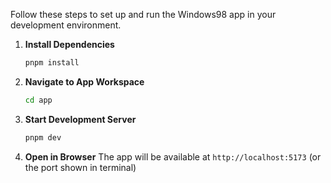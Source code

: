 
<Meta title="Workspaces/App/Getting Started/Quick Start" />

<Title>🏎️ Quick Start</Title>

Follow these steps to set up and run the Windows98 app in your development environment.

1. **Install Dependencies**
   ```bash
   pnpm install
   ```

2. **Navigate to App Workspace**
   ```bash
   cd app
   ```

3. **Start Development Server**
   ```bash
   pnpm dev
   ```

4. **Open in Browser**
   The app will be available at `http://localhost:5173` (or the port shown in terminal)
